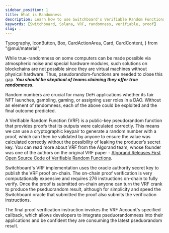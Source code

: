 ```yaml
---
sidebar_position: 1
title: What is Randomness
description: Learn how to use Switchboard's Verifiable Random Functions
keywords: [Switchboard, Solana, VRF, randomness, verifiable, proof]
slug: .
---
```


  Typography,
  IconButton,
  Box,
  CardActionArea,
  Card,
  CardContent,
} from "@mui/material";


While true-randomness on some computers can be made possible via atmospheric
noise and special hardware modules, such solutions on blockchains are not
possible since they are virtual machines without physical hardware. Thus,
pseudorandom-functions are needed to close this gap. **_You should be skeptical
of teams claiming they offer true randomness._**

Random numbers are crucial for many DeFi applications whether its fair NFT
launches, gambling, gaming, or assigning user roles in a DAO. Without an element
of randomness, each of the above could be exploited and the final outcome
predicted.

A Verifiable Random Function (VRF) is a public-key pseudorandom function that
provides proofs that its outputs were calculated correctly. This means we can
use a cryptographic keypair to generate a random number with a proof, which can
then be validated by anyone to ensure the value was calculated correctly without
the possibility of leaking the producer’s secret key. You can read more about
VRF from the Algorand team, whose founder was one of the authors on the original
VRF paper -
[Algorand Releases First Open Source Code of Verifiable Random Functions](https://medium.com/algorand/algorand-releases-first-open-source-code-of-verifiable-random-function-93c2960abd61).

Switchboard's VRF implementation uses the oracle authority secret key to publish
the VRF proof on-chain. The on-chain proof verification is very computationally
expensive and requires 276 instructions on-chain to fully verify. Once the proof
is submitted on-chain anyone can turn the VRF crank to produce the pseduorandom
result, although for simplicity and speed the Switchboard oracle that submitted
the proof also submits the verification instructions.

The final proof verification instruction invokes the VRF Account's specified
callback, which allows developers to integrate pseduorandomness into their
applications and be confident they are consuming the latest pseduorandom result.
